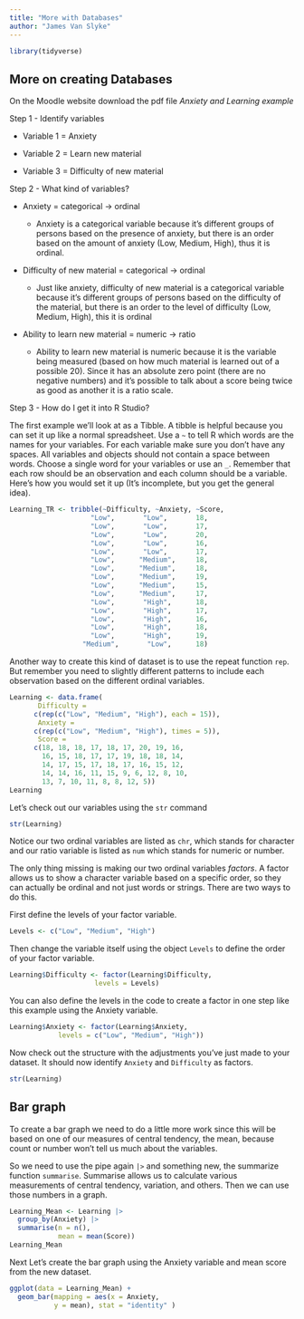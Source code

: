 ```yaml
---
title: "More with Databases"
author: "James Van Slyke"
---
```


```r
library(tidyverse)
```

## More on creating Databases

On the Moodle website download the pdf file *Anxiety and Learning example*

Step 1 - Identify variables

-   Variable 1 = Anxiety

-   Variable 2 = Learn new material

-   Variable 3 = Difficulty of new material

Step 2 - What kind of variables?

-   Anxiety = categorical -\> ordinal

    -   Anxiety is a categorical variable because it's different groups of persons based on the presence of anxiety, but there is an order based on the amount of anxiety (Low, Medium, High), thus it is ordinal.

-   Difficulty of new material = categorical -\> ordinal

    -   Just like anxiety, difficulty of new material is a categorical variable because it's different groups of persons based on the difficulty of the material, but there is an order to the level of difficulty (Low, Medium, High), this it is ordinal

-   Ability to learn new material = numeric -\> ratio

    -   Ability to learn new material is numeric because it is the variable being measured (based on how much material is learned out of a possible 20). Since it has an absolute zero point (there are no negative numbers) and it's possible to talk about a score being twice as good as another it is a ratio scale.

Step 3 - How do I get it into R Studio?

The first example we'll look at as a Tibble. A tibble is helpful because you can set it up like a normal spreadsheet. Use a `~` to tell R which words are the names for your variables. For each variable make sure you don't have any spaces. All variables and objects should not contain a space between words. Choose a single word for your variables or use an `_`. Remember that each row should be an observation and each column should be a variable. Here's how you would set it up (It's incomplete, but you get the general idea).

```r
Learning_TR <- tribble(~Difficulty, ~Anxiety, ~Score, 
                    "Low",       "Low",       18,
                    "Low",       "Low",       17,
                    "Low",       "Low",       20,
                    "Low",       "Low",       16,
                    "Low",       "Low",       17,
                    "Low",      "Medium",     18,
                    "Low",      "Medium",     18,
                    "Low",      "Medium",     19,
                    "Low",      "Medium",     15,
                    "Low",      "Medium",     17, 
                    "Low",       "High",      18,
                    "Low",       "High",      17,
                    "Low",       "High",      16,
                    "Low",       "High",      18,
                    "Low",       "High",      19,
                  "Medium",       "Low",      18)
```

Another way to create this kind of dataset is to use the repeat function `rep`. But remember you need to slightly different patterns to include each observation based on the different ordinal variables.

```r
Learning <- data.frame(
       Difficulty = 
      c(rep(c("Low", "Medium", "High"), each = 15)), 
       Anxiety = 
      c(rep(c("Low", "Medium", "High"), times = 5)), 
       Score = 
      c(18, 18, 18, 17, 18, 17, 20, 19, 16,
        16, 15, 18, 17, 17, 19, 18, 18, 14, 
        14, 17, 15, 17, 18, 17, 16, 15, 12,
        14, 14, 16, 11, 15, 9, 6, 12, 8, 10,
        13, 7, 10, 11, 8, 8, 12, 5))
Learning
```

Let's check out our variables using the `str` command

```r
str(Learning)
```

Notice our two ordinal variables are listed as `chr`, which stands for character and our ratio variable is listed as `num` which stands for numeric or number.

The only thing missing is making our two ordinal variables *factors*. A factor allows us to show a character variable based on a specific order, so they can actually be ordinal and not just words or strings. There are two ways to do this.

First define the levels of your factor variable.

```r
Levels <- c("Low", "Medium", "High")
```

Then change the variable itself using the object `Levels` to define the order of your factor variable.

```r
Learning$Difficulty <- factor(Learning$Difficulty, 
                     levels = Levels)
```

You can also define the levels in the code to create a factor in one step like this example using the Anxiety variable.

```r
Learning$Anxiety <- factor(Learning$Anxiety, 
            levels = c("Low", "Medium", "High"))
```

Now check out the structure with the adjustments you've just made to your dataset. It should now identify `Anxiety` and `Difficulty` as factors.

```r
str(Learning)
```

## Bar graph

To create a bar graph we need to do a little more work since this will be based on one of our measures of central tendency, the mean, because count or number won't tell us much about the variables.

So we need to use the pipe again `|>` and something new, the summarize function `summarise`. Summarise allows us to calculate various measurements of central tendency, variation, and others. Then we can use those numbers in a graph.

```r
Learning_Mean <- Learning |>
  group_by(Anxiety) |>
  summarise(n = n(),
            mean = mean(Score))
Learning_Mean
```

Next Let's create the bar graph using the Anxiety variable and mean score from the new dataset.

```r
ggplot(data = Learning_Mean) +
  geom_bar(mapping = aes(x = Anxiety, 
           y = mean), stat = "identity" )
```
